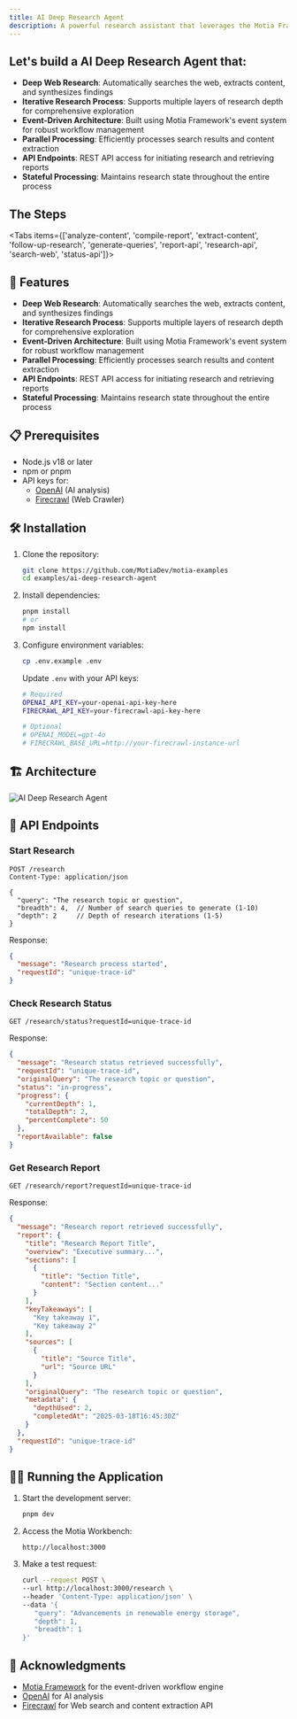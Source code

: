 ```yaml
---
title: AI Deep Research Agent
description: A powerful research assistant that leverages the Motia Framework to perform comprehensive web research on any topic and any question.
---
```



## Let's build a AI Deep Research Agent that:

- **Deep Web Research**: Automatically searches the web, extracts content, and synthesizes findings
- **Iterative Research Process**: Supports multiple layers of research depth for comprehensive exploration
- **Event-Driven Architecture**: Built using Motia Framework's event system for robust workflow management
- **Parallel Processing**: Efficiently processes search results and content extraction
- **API Endpoints**: REST API access for initiating research and retrieving reports
- **Stateful Processing**: Maintains research state throughout the entire process

## The Steps

<Folder name="steps" defaultOpen>
  <File name="analyze-content.step.ts" />
  <File name="compile-report.step.ts" />
  <File name="extract-content.step.ts" />
  <File name="follow-up-research.step.ts" />
  <File name="generate-queries.step.ts" />
  <File name="report-api.step.ts" />
  <File name="research-api.step.ts" />
  <File name="search-web.step.ts" />
  <File name="status-api.step.ts" />
</Folder>

<Tabs items={['analyze-content', 'compile-report', 'extract-content', 'follow-up-research', 'generate-queries', 'report-api', 'research-api', 'search-web', 'status-api']}>
  <CodeFetcher path="examples/ai-deep-research-agent/steps" tab="analyze-content" value="analyze-content" />
  <CodeFetcher path="examples/ai-deep-research-agent/steps" tab="compile-report" value="compile-report" />
  <CodeFetcher path="examples/ai-deep-research-agent/steps" tab="extract-content" value="extract-content" />
  <CodeFetcher path="examples/ai-deep-research-agent/steps" tab="follow-up-research" value="follow-up-research" />
  <CodeFetcher path="examples/ai-deep-research-agent/steps" tab="generate-queries" value="generate-queries" />
  <CodeFetcher path="examples/ai-deep-research-agent/steps" tab="report-api" value="report-api" />
  <CodeFetcher path="examples/ai-deep-research-agent/steps" tab="research-api" value="research-api" />
  <CodeFetcher path="examples/ai-deep-research-agent/steps" tab="search-web" value="search-web" />
  <CodeFetcher path="examples/ai-deep-research-agent/steps" tab="status-api" value="status-api" />
</Tabs>

## 🚀 Features

- **Deep Web Research**: Automatically searches the web, extracts content, and synthesizes findings
- **Iterative Research Process**: Supports multiple layers of research depth for comprehensive exploration
- **Event-Driven Architecture**: Built using Motia Framework's event system for robust workflow management
- **Parallel Processing**: Efficiently processes search results and content extraction
- **API Endpoints**: REST API access for initiating research and retrieving reports
- **Stateful Processing**: Maintains research state throughout the entire process

## 📋 Prerequisites

- Node.js v18 or later
- npm or pnpm
- API keys for:
  - [OpenAI](https://platform.openai.com/) (AI analysis)
  - [Firecrawl](https://www.firecrawl.dev/) (Web Crawler)

## 🛠️ Installation

1. Clone the repository:
   ```bash
   git clone https://github.com/MotiaDev/motia-examples
   cd examples/ai-deep-research-agent
   ```

2. Install dependencies:
   ```bash
   pnpm install
   # or
   npm install
   ```

3. Configure environment variables:
   ```bash
   cp .env.example .env
   ```

   Update `.env` with your API keys:
   ```bash
   # Required
   OPENAI_API_KEY=your-openai-api-key-here
   FIRECRAWL_API_KEY=your-firecrawl-api-key-here

   # Optional
   # OPENAI_MODEL=gpt-4o
   # FIRECRAWL_BASE_URL=http://your-firecrawl-instance-url
   ```

## 🏗️ Architecture

![AI Deep Research Agent](../img/ai-deep-research-agent.png)


## 🚦 API Endpoints

### Start Research

```
POST /research
Content-Type: application/json

{
  "query": "The research topic or question",
  "breadth": 4,  // Number of search queries to generate (1-10)
  "depth": 2     // Depth of research iterations (1-5)
}
```

Response:
```json
{
  "message": "Research process started",
  "requestId": "unique-trace-id"
}
```

### Check Research Status

```
GET /research/status?requestId=unique-trace-id
```

Response:
```json
{
  "message": "Research status retrieved successfully",
  "requestId": "unique-trace-id",
  "originalQuery": "The research topic or question",
  "status": "in-progress",
  "progress": {
    "currentDepth": 1,
    "totalDepth": 2,
    "percentComplete": 50
  },
  "reportAvailable": false
}
```

### Get Research Report

```
GET /research/report?requestId=unique-trace-id
```

Response:
```json
{
  "message": "Research report retrieved successfully",
  "report": {
    "title": "Research Report Title",
    "overview": "Executive summary...",
    "sections": [
      {
        "title": "Section Title",
        "content": "Section content..."
      }
    ],
    "keyTakeaways": [
      "Key takeaway 1",
      "Key takeaway 2"
    ],
    "sources": [
      {
        "title": "Source Title",
        "url": "Source URL"
      }
    ],
    "originalQuery": "The research topic or question",
    "metadata": {
      "depthUsed": 2,
      "completedAt": "2025-03-18T16:45:30Z"
    }
  },
  "requestId": "unique-trace-id"
}
```

## 🏃‍♂️ Running the Application

1. Start the development server:
   ```bash
   pnpm dev
   ```

2. Access the Motia Workbench:
   ```
   http://localhost:3000
   ```

3. Make a test request:
   ```bash
   curl --request POST \
   --url http://localhost:3000/research \
   --header 'Content-Type: application/json' \
   --data '{
      "query": "Advancements in renewable energy storage",
      "depth": 1,
      "breadth": 1
   }'
   ```
## 🙏 Acknowledgments

- [Motia Framework](https://motia.dev) for the event-driven workflow engine
- [OpenAI](https://platform.openai.com/) for AI analysis 
- [Firecrawl](https://www.firecrawl.dev/) for Web search and content extraction API